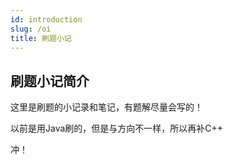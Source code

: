 ---
id: introduction
slug: /oi
title: 刷题小记
---

## 刷题小记简介

这里是刷题的小记录和笔记，有题解尽量会写的！

以前是用Java刷的，但是与方向不一样，所以再补C++

冲！

